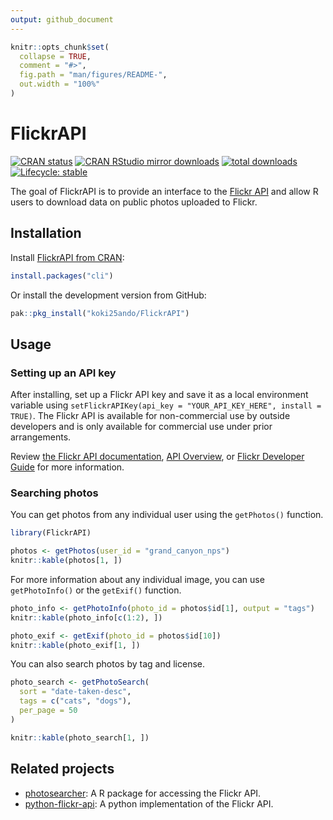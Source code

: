 ```yaml
---
output: github_document
---
```


<!-- README.md is generated from README.Rmd. Please edit that file -->

```r
knitr::opts_chunk$set(
  collapse = TRUE,
  comment = "#>",
  fig.path = "man/figures/README-",
  out.width = "100%"
)
```

# FlickrAPI

<!-- badges: start -->
[![CRAN status](https://www.r-pkg.org/badges/version/FlickrAPI)](https://CRAN.R-project.org/package=FlickrAPI)
[![CRAN RStudio mirror downloads](https://cranlogs.r-pkg.org/badges/FlickrAPI)](https://www.r-pkg.org/pkg/FlickrAPI)
[![total downloads](https://cranlogs.r-pkg.org/badges/grand-total/FlickrAPI)](https://cranlogs.r-pkg.org/badges/grand-total/FlickrAPI)
[![Lifecycle: stable](https://img.shields.io/badge/lifecycle-stable-brightgreen.svg)](https://lifecycle.r-lib.org/articles/stages.html#stable)
<!-- badges: end -->

The goal of FlickrAPI is to provide an interface to the [Flickr API](https://www.flickr.com/services/api/) and allow R users to download data on public photos uploaded to Flickr.

## Installation

Install [FlickrAPI from CRAN](https://cran.r-project.org/package=FlickrAPI):

``` r
install.packages("cli")
```

Or install the development version from GitHub:

``` r
pak::pkg_install("koki25ando/FlickrAPI")
```

## Usage

### Setting up an API key

After installing, set up a Flickr API key and save it as a local environment variable using `setFlickrAPIKey(api_key = "YOUR_API_KEY_HERE", install = TRUE)`. The Flickr API is available for non-commercial use by outside developers and is only available for commercial use under prior arrangements.

Review [the Flickr API documentation](https://www.flickr.com/services/developer/), [API Overview](https://www.flickr.com/services/api/misc.overview.html), or [Flickr Developer Guide](https://www.flickr.com/services/developer/) for more information.

### Searching photos

You can get photos from any individual user using the `getPhotos()` function.

```r
library(FlickrAPI)

photos <- getPhotos(user_id = "grand_canyon_nps")
knitr::kable(photos[1, ])
```

For more information about any individual image, you can use `getPhotoInfo()` or the `getExif()` function.

```r
photo_info <- getPhotoInfo(photo_id = photos$id[1], output = "tags")
knitr::kable(photo_info[c(1:2), ])
```

```r
photo_exif <- getExif(photo_id = photos$id[10])
knitr::kable(photo_exif[1, ])
```

You can also search photos by tag and license.

```r
photo_search <- getPhotoSearch(
  sort = "date-taken-desc",
  tags = c("cats", "dogs"),
  per_page = 50
)

knitr::kable(photo_search[1, ])
```

## Related projects

- [photosearcher](https://github.com/ropensci/photosearcher): A R package for accessing the Flickr API.
- [python-flickr-api](https://github.com/alexis-mignon/python-flickr-api): A python implementation of the Flickr API.
